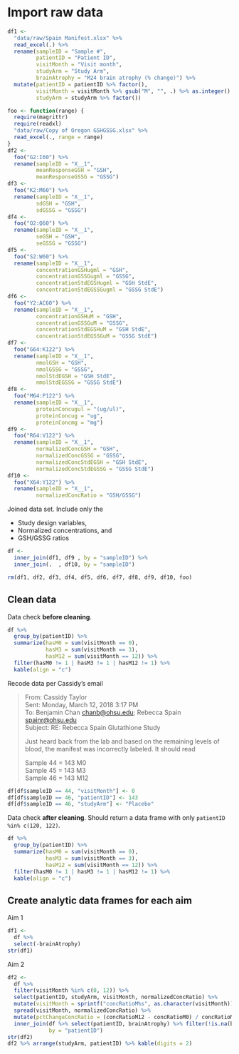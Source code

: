 # Import raw data

```r
df1 <-
  "data/raw/Spain Manifest.xlsx" %>% 
  read_excel(.) %>% 
  rename(sampleID = "Sample #",
         patientID = "Patient ID",
         visitMonth = "Visit month",
         studyArm = "Study Arm",
         brainAtrophy = "M24 brain atrophy (% change)") %>% 
  mutate(patientID = patientID %>% factor(),
         visitMonth = visitMonth %>% gsub("M", "", .) %>% as.integer() %>% factor(),
         studyArm = studyArm %>% factor())
```

```r
foo <- function(range) {
  require(magrittr)
  require(readxl)
  "data/raw/Copy of Oregon GSHGSSG.xlsx" %>% 
  read_excel(., range = range)
}
df2 <-
  foo("G2:I60") %>% 
  rename(sampleID = "X__1",
         meanResponseGSH = "GSH",
         meanResponseGSSG = "GSSG")
df3 <-
  foo("K2:M60") %>% 
  rename(sampleID = "X__1",
         sdGSH = "GSH",
         sdGSSG = "GSSG")
df4 <-
  foo("O2:Q60") %>% 
  rename(sampleID = "X__1",
         seGSH = "GSH",
         seGSSG = "GSSG")
df5 <-
  foo("S2:W60") %>% 
  rename(sampleID = "X__1",
         concentrationGSHugml = "GSH",
         concentrationGSSGugml = "GSSG",
         concentrationStdEGSHugml = "GSH StdE",
         concentrationStdEGSSGugml = "GSSG StdE")
df6 <-
  foo("Y2:AC60") %>% 
  rename(sampleID = "X__1",
         concentrationGSHuM = "GSH",
         concentrationGSSGuM = "GSSG",
         concentrationStdEGSHuM = "GSH StdE",
         concentrationStdEGSSGuM = "GSSG StdE")
df7 <-
  foo("G64:K122") %>% 
  rename(sampleID = "X__1",
         nmolGSH = "GSH",
         nmolGSSG = "GSSG",
         nmolStdEGSH = "GSH StdE",
         nmolStdEGSSG = "GSSG StdE")
df8 <-
  foo("M64:P122") %>% 
  rename(sampleID = "X__1",
         proteinConcugul = "(ug/ul)",
         proteinConcug = "ug",
         proteinConcmg = "mg")
df9 <-
  foo("R64:V122") %>% 
  rename(sampleID = "X__1",
         normalizedConcGSH = "GSH",
         normalizedConcGSSG = "GSSG",
         normalizedConcStdEGSH = "GSH StdE",
         normalizedConcStdEGSSG = "GSSG StdE")
df10 <-
  foo("X64:Y122") %>% 
  rename(sampleID = "X__1",
         normalizedConcRatio = "GSH/GSSG")
```

Joined data set.
Include only the 

* Study design variables,
* Normalized concentrations, and 
* GSH/GSSG ratios

```r
df <-
  inner_join(df1, df9 , by = "sampleID") %>% 
  inner_join(.  , df10, by = "sampleID")
```

```r
rm(df1, df2, df3, df4, df5, df6, df7, df8, df9, df10, foo)
```


## Clean data

Data check **before cleaning**.

```r
df %>% 
  group_by(patientID) %>% 
  summarize(hasM0 = sum(visitMonth == 0),
            hasM3 = sum(visitMonth == 3),
            hasM12 = sum(visitMonth == 12)) %>% 
  filter(hasM0 != 1 | hasM3 != 1 | hasM12 != 1) %>% 
  kable(align = "c")
```

Recode data per Cassidy's email

> From: Cassidy Taylor  
> Sent: Monday, March 12, 2018 3:17 PM  
> To: Benjamin Chan <chanb@ohsu.edu>; Rebecca Spain <spainr@ohsu.edu>  
> Subject: RE: Rebecca Spain Glutathione Study  
> 
> Just heard back from the lab and based on the remaining levels of blood, the
> manifest was incorrectly labeled. It should read
> 
> Sample 44 = 143 M0  
> Sample 45 = 143 M3  
> Sample 46 = 143 M12  

```r
df[df$sampleID == 44, "visitMonth"] <- 0
df[df$sampleID == 46, "patientID"] <- 143
df[df$sampleID == 46, "studyArm"] <- "Placebo"
```

Data check **after cleaning**.
Should return a data frame with only `patientID %in% c(120, 122)`.

```r
df %>% 
  group_by(patientID) %>% 
  summarize(hasM0 = sum(visitMonth == 0),
            hasM3 = sum(visitMonth == 3),
            hasM12 = sum(visitMonth == 12)) %>% 
  filter(hasM0 != 1 | hasM3 != 1 | hasM12 != 1) %>% 
  kable(align = "c")
```

## Create analytic data frames for each aim

Aim 1

```r
df1 <- 
  df %>% 
  select(-brainAtrophy)
str(df1)
```

Aim 2

```r
df2 <- 
  df %>% 
  filter(visitMonth %in% c(0, 12)) %>% 
  select(patientID, studyArm, visitMonth, normalizedConcRatio) %>% 
  mutate(visitMonth = sprintf("concRatioM%s", as.character(visitMonth))) %>% 
  spread(visitMonth, normalizedConcRatio) %>% 
  mutate(pctChangeConcRatio = (concRatioM12 - concRatioM0) / concRatioM0 * 100) %>% 
  inner_join(df %>% select(patientID, brainAtrophy) %>% filter(!is.na(brainAtrophy)),
             by = "patientID")
str(df2)
df2 %>% arrange(studyArm, patientID) %>% kable(digits = 2)
```
